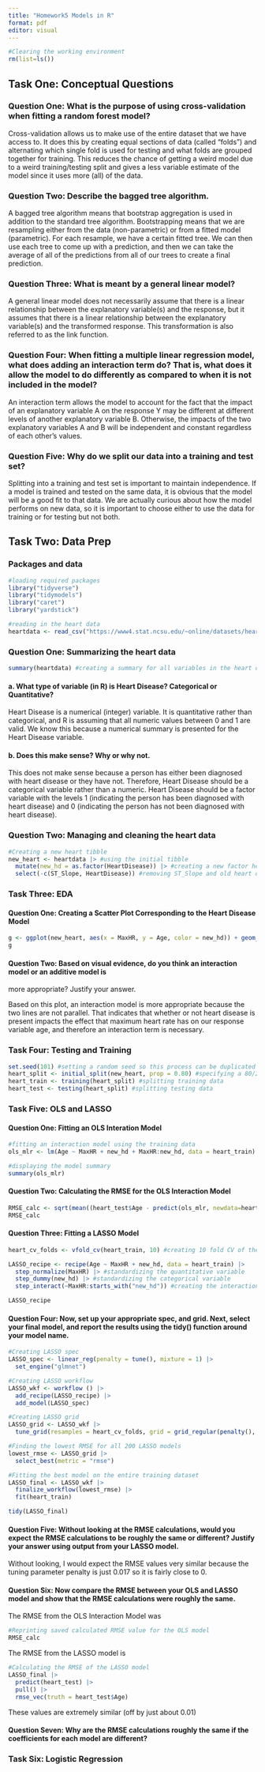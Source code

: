 ```yaml
---
title: "Homework5 Models in R"
format: pdf
editor: visual
---
```


```r
#Clearing the working environment
rm(list=ls())
```

## Task One: Conceptual Questions

### Question One: What is the purpose of using cross-validation when fitting a random forest model?

Cross-validation allows us to make use of the entire dataset that we have access to. It does this by creating equal sections of data (called "folds") and alternating which single fold is used for testing and what folds are grouped together for training. This reduces the chance of getting a weird model due to a weird training/testing split and gives a less variable estimate of the model since it uses more (all) of the data. 

### Question Two: Describe the bagged tree algorithm.

A bagged tree algorithm means that bootstrap aggregation is used in addition to the standard tree algorithm. Bootstrapping means that we are resampling either from the data (non-parametric) or from a fitted model (parametric). For each resample, we have a certain fitted tree. We can then use each tree to come up with a prediction, and then we can take the average of all of the predictions from all of our trees to create a final prediction. 

### Question Three: What is meant by a general linear model?

A general linear model does not necessarily assume that there is a linear relationship between the explanatory variable(s) and the response, but it assumes that there is a linear relationship between the explanatory variable(s) and the transformed response. This transformation is also referred to as the link function.

### Question Four: When fitting a multiple linear regression model, what does adding an interaction term do? That is, what does it allow the model to do differently as compared to when it is not included in the model?

An interaction term allows the model to account for the fact that the impact of an explanatory variable A on the response Y may be different at different levels of another explanatory variable B. Otherwise, the impacts of the two explanatory variables A and B will be independent and constant regardless of each other's values. 

### Question Five: Why do we split our data into a training and test set?

Splitting into a training and test set is important to maintain independence. If a model is trained and tested on the same data, it is obvious that the model will be a good fit to that data. We are actually curious about how the model performs on new data, so it is important to choose either to use the data for training or for testing but not both. 

## Task Two: Data Prep

### Packages and data

```r
#loading required packages
library("tidyverse")
library("tidymodels")
library("caret")
library("yardstick")

#reading in the heart data
heartdata <- read_csv("https://www4.stat.ncsu.edu/~online/datasets/heart.csv")
```

### Question One: Summarizing the heart data

```r
summary(heartdata) #creating a summary for all variables in the heart data
```

#### a. What type of variable (in R) is Heart Disease? Categorical or Quantitative?

Heart Disease is a numerical (integer) variable. It is quantitative rather than categorical, and R is assuming that all numeric values between 0 and 1 are valid. We know this because a numerical summary is presented for the Heart Disease variable. 

#### b. Does this make sense? Why or why not.

This does not make sense because a person has either been diagnosed with heart disease or they have not. Therefore, Heart Disease should be a categorical variable rather than a numeric. Heart Disease should be a factor variable with the levels 1 (indicating the person has been diagnosed with heart disease) and 0 (indicating the person has not been diagnosed with heart disease).

### Question Two: Managing and cleaning the heart data

```r
#Creating a new heart tibble
new_heart <- heartdata |> #using the initial tibble
  mutate(new_hd = as.factor(HeartDisease)) |> #creating a new factor heart disease variable
  select(-c(ST_Slope, HeartDisease)) #removing ST_Slope and old heart disease variable
```

### Task Three: EDA

#### Question One: Creating a Scatter Plot Corresponding to the Heart Disease Model

```r
g <- ggplot(new_heart, aes(x = MaxHR, y = Age, color = new_hd)) + geom_point() + geom_smooth(method=lm, se=FALSE) + labs(title = "Age by Max Heart Rate", x = "Max Heart Rate", y = "Age")
g
```

#### Question Two: Based on visual evidence, do you think an interaction model or an additive model is
more appropriate? Justify your answer.

Based on this plot, an interaction model is more appropriate because the two lines are not parallel. That indicates that whether or not heart disease is present impacts the effect that maximum heart rate has on our response variable age, and therefore an interaction term is necessary. 

### Task Four: Testing and Training

```r
set.seed(101) #setting a random seed so this process can be duplicated
heart_split <- initial_split(new_heart, prop = 0.80) #specifying a 80/20 split
heart_train <- training(heart_split) #splitting training data
heart_test <- testing(heart_split) #splitting testing data
```

### Task Five: OLS and LASSO

#### Question One: Fitting an OLS Interation Model

```r
#fitting an interaction model using the training data
ols_mlr <- lm(Age ~ MaxHR + new_hd + MaxHR:new_hd, data = heart_train)

#displaying the model summary
summary(ols_mlr) 
```

#### Question Two: Calculating the RMSE for the OLS Interaction Model

```r
RMSE_calc <- sqrt(mean((heart_test$Age - predict(ols_mlr, newdata=heart_test))^2))
RMSE_calc
```

#### Question Three: Fitting a LASSO Model

```r
heart_cv_folds <- vfold_cv(heart_train, 10) #creating 10 fold CV of the training data

LASSO_recipe <- recipe(Age ~ MaxHR + new_hd, data = heart_train) |>
  step_normalize(MaxHR) |> #standardizing the quantitative variable
  step_dummy(new_hd) |> #standardizing the categorical variable
  step_interact(~MaxHR:starts_with("new_hd")) #creating the interaction 

LASSO_recipe
```

#### Question Four: Now, set up your appropriate spec, and grid. Next, select your final model, and report the results using the tidy() function around your model name.

```r
#Creating LASSO spec
LASSO_spec <- linear_reg(penalty = tune(), mixture = 1) |>
  set_engine("glmnet")

#Creating LASSO workflow
LASSO_wkf <- workflow () |>
  add_recipe(LASSO_recipe) |>
  add_model(LASSO_spec)

#Creating LASSO grid
LASSO_grid <- LASSO_wkf |>
  tune_grid(resamples = heart_cv_folds, grid = grid_regular(penalty(), levels = 200))

#Finding the lowest RMSE for all 200 LASSO models
lowest_rmse <- LASSO_grid |>
  select_best(metric = "rmse")

#Fitting the best model on the entire training dataset
LASSO_final <- LASSO_wkf |>
  finalize_workflow(lowest_rmse) |>
  fit(heart_train)

tidy(LASSO_final)
```

#### Question Five: Without looking at the RMSE calculations, would you expect the RMSE calculations to be roughly the same or different? Justify your answer using output from your LASSO model.

Without looking, I would expect the RMSE values very similar because the tuning parameter penalty is just 0.017 so it is fairly close to 0. 

#### Question Six: Now compare the RMSE between your OLS and LASSO model and show that the RMSE calculations were roughly the same.

The RMSE from the OLS Interaction Model was

```r
#Reprinting saved calculated RMSE value for the OLS model
RMSE_calc
```

The RMSE from the LASSO model is

```r
#Calculating the RMSE of the LASSO model
LASSO_final |>
  predict(heart_test) |>
  pull() |>
  rmse_vec(truth = heart_test$Age)
```

These values are extremely similar (off by just about 0.01)

#### Question Seven: Why are the RMSE calculations roughly the same if the coefficients for each model are different?

### Task Six: Logistic Regression